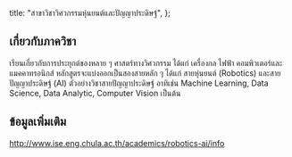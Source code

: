 
  title: "สาขาวิชาวิศวกรรมหุ่นยนต์และปัญญาประดิษฐ์",
};

<MajorHeader major={Major.ALL[13]} />

## เกี่ยวกับภาควิชา

เรียนเกี่ยวกับการประยุกต์ของหลาย ๆ ศาสตร์ทางวิศวกรรม ได้แก่ เครื่องกล ไฟฟ้า คอมพิวเตอร์และแมคคาทรอนิกส์ หลักสูตรจะแบ่งออกเป็นสองสายหลัก ๆ ได้แก่ สายหุ่นยนต์ (Robotics) และสายปัญญาประดิษฐ์ (AI) ตัวอย่างวิชาสายปัญญาประดิษฐ์ อาทิเช่น Machine Learning, Data Science, Data Analytic, Computer Vision เป็นต้น

## ข้อมูลเพิ่มเติม

http://www.ise.eng.chula.ac.th/academics/robotics-ai/info
